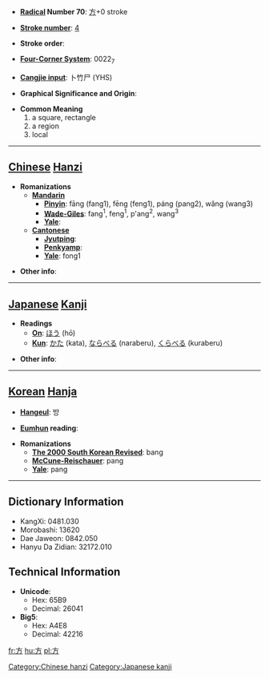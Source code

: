 * '''[[Wiktionary:Chinese radical index| Radical]] Number 70''': [[Wiktionary:Chinese radical index 方|方]]+0 stroke

* '''[[Wiktionary:Chinese total strokes index|Stroke number]]''': [[Wiktionary:Chinese total strokes index 4|4]]

* '''Stroke order''': 

* '''[[Wiktionary:Chinese four corner index|Four-Corner System]]''': 0022<sub>7</sub>

* '''[[Wiktionary:Chinese Cangjie index|Cangjie input]]''': 卜竹尸 (YHS)

* '''Graphical Significance and Origin''': 

* '''Common Meaning'''
*#a square, rectangle
*# a region
*# local


----

== [[Chinese]] [[Hanzi]] ==

* '''Romanizations'''
** '''[[Mandarin]]'''
*** '''[[Pinyin]]''': fāng (fang1), fēng (feng1), páng (pang2), wǎng (wang3)
*** '''[[Wade-Giles]]''': fang<sup>1</sup>, feng<sup>1</sup>, p'ang<sup>2</sup>, wang<sup>3</sup>
*** '''[[Yale]]''': 
** '''[[Cantonese]]'''
*** '''[[Jyutping]]''':
*** '''[[Penkyamp]]''': 
*** '''[[Yale]]''': fong1

* '''Other info''': 

----

== [[Japanese]] [[Kanji]] ==

* '''Readings'''
** '''[[On]]''': [[ほう]] (hō)
** '''[[Kun]]''': [[かた]] (kata), [[ならべる]] (naraberu), [[くらべる]] (kuraberu)

* '''Other info''':  

----

== [[Korean]] [[Hanja]] ==

* '''[[Hangeul]]''': 방

* '''[[Eumhun]] reading''': 

* '''Romanizations'''
** '''[[The 2000 South Korean Revised Romanization|The 2000 South Korean Revised]]''': bang
** '''[[McCune-Reischauer]]''': pang
** '''[[Yale]]''': pang

----

== Dictionary Information ==

* KangXi: 0481.030
* Morobashi: 13620
* Dae Jaweon: 0842.050
* Hanyu Da Zidian: 32172.010

== Technical Information ==

* '''Unicode''':
** Hex: 65B9
** Decimal: 26041
* '''Big5''':
** Hex: A4E8
** Decimal: 42216

[[Category:Chinese hanzi]]
[[Category:Japanese kanji]]

[[fr:方]]
[[hu:方]]
[[pl:方]]